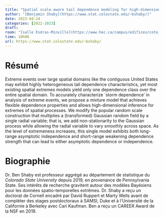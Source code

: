 ```yaml
---
title: "Spatial scale-aware tail dependence modeling for high-dimensional spatial extremes"
author: "[Benjamin Shaby](https://www.stat.colostate.edu/~bshaby/)"
date: 2023-04-24
categories: [2022-2023]
draft: 
room: "[salle Esdras-Minville](https://www.hec.ca/campus/edifices/cote_sainte_catherine/4e_etage/salles/esdras-minville.html)"
time: 10h00
url: https://www.stat.colostate.edu/~bshaby/
---
```


# Résumé


Extreme events over large spatial domains like the contiguous United States may exhibit highly heterogeneous tail dependence characteristics, yet most existing spatial extremes models yield only one dependence class over the entire spatial domain. To accurately characterize `storm dependence' in analysis of extreme events, we propose a mixture  model that achieves flexible dependence properties and allows high-dimensional inference for extremes of spatial processes. We modify the popular random scale construction that multiplies a (transformed) Gaussian random field by a single radial variable; that is, we add non-stationarity to the Gaussian process while allowing the radial variable to vary smoothly across space. As the level of extremeness increases, this single model exhibits both long-range asymptotic independence and short-range weakening dependence strength that can lead to either asymptotic dependence or independence.

# Biographie

Dr. Ben Shaby est professeur aggrégé au département de statistique du *Colorado State University* depuis 2019, en provenance de Pennsylvania State. Ses intérêts de recherche gravitent autour des modèles Bayésiens pour les données spatio-temporelles extrêmes. Dr. Shaby a reçu un doctorat de Cornell encadré par David Ruppert et Marty Wells avant de compléter des stages postdoctoraux à SAMSI, Duke et à l'Université de la Californie à Berkeley avec Cari Kaufman. Ben a reçu un CAREER Award de la NSF en 2019.


